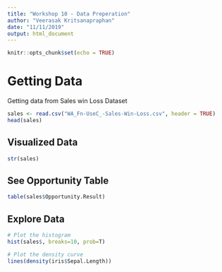 ```yaml
---
title: "Workshop 10 - Data Preperation"
author: "Veerasak Kritsanapraphan"
date: "11/11/2019"
output: html_document
---
```


```r
knitr::opts_chunk$set(echo = TRUE)
```

# Getting Data

Getting data from Sales win Loss Dataset

```r
sales <- read.csv("WA_Fn-UseC_-Sales-Win-Loss.csv", header = TRUE)
head(sales)
```

## Visualized Data

```r
str(sales)
```

## See Opportunity Table
```r
table(sales$Opportunity.Result)
```

## Explore Data
```r
# Plot the histogram
hist(sales$, breaks=10, prob=T)

# Plot the density curve
lines(density(iris$Sepal.Length))

```
